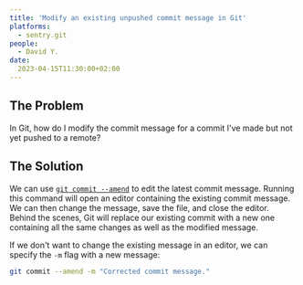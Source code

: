```yaml
---
title: 'Modify an existing unpushed commit message in Git'
platforms: 
  - sentry.git
people: 
  - David Y.
date: 
  2023-04-15T11:30:00+02:00
---
```


## The Problem

In Git, how do I modify the commit message for a commit I've made but not yet pushed to a remote?

## The Solution

We can use [`git commit --amend`](https://git-scm.com/docs/git-commit#Documentation/git-commit.txt---fixupamendrewordltcommitgt) to edit the latest commit message. Running this command will open an editor containing the existing commit message. We can then change the message, save the file, and close the editor. Behind the scenes, Git will replace our existing commit with a new one containing all the same changes as well as the modified message.

If we don't want to change the existing message in an editor, we can specify the `-m` flag with a new message:

```bash
git commit --amend -m "Corrected commit message."
```
